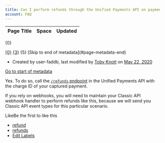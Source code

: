 ```yaml
---
title: Can I perform refunds through the Unified Payments API on payments created using the Classic API?
account: FAQ 
---
```


<table class="aui"> <thead> <tr class="header"> <th class="search-result-title">Page Title</th> <th class="search-result-space">Space</th> <th class="search-result-date">Updated</th> </tr> </thead> </table> <p class="search-result-count">{0}</p> <tr class="search-result"> <td class="search-result-title"><a href="{1}" class="content-type-{2}"><span>{0}</span></a></td> <td class="search-result-space"><a class="space" href="/display/{4}/" title="{3}">{3}</a></td> <td class="search-result-date"><span class="date" title="{6}">{5}</span></td> </tr> [Skip to end of metadata](#page-metadata-end)

*   Created by user-faddb, last modified by [Toby Knott](    /display/~toby.knott
    ) on [May 22, 2020](/pages/diffpagesbyversion.action?pageId=721104&selectedPageVersions=2&selectedPageVersions=3 "Show changes")

[Go to start of metadata](#page-metadata-start)

Yes. To do so, call the [`/refunds` endpoint](/display/DOCS/Refund+a+payment) in the Unified Payments API with the charge ID of your captured payment.

If you rely on webhooks, you will need to maintain your Classic API webhook handler to perform refunds like this, because we will send you Classic API event types for this particular scenario.

LikeBe the first to like this

*   [refund](/label/FAQ/refund)
*   [refunds](/label/FAQ/refunds)
*   [Edit Labels](# "Edit Labels (Type 'l')")




